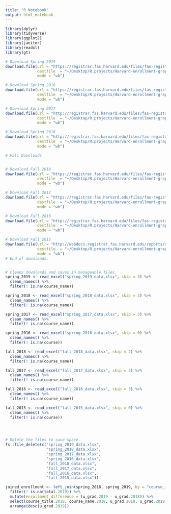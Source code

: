 ```yaml
---
title: "R Notebook"
output: html_notebook
---
```


```r
library(dplyr)
library(tidyverse)
library(ggplot2)
library(janitor)
library(readxl)
library(gt)

# Download Spring 2019
download.file(url = "https://registrar.fas.harvard.edu/files/fas-registrar/files/class_enrollment_summary_by_term_2.28.19.xlsx",
              destfile  = "~/Desktop/R.projects/Harvard-enrollment-graphic/spring_2019_data.xlsx",
              mode = "wb")  

# Download Spring 2018
download.file(url = "https://registrar.fas.harvard.edu/files/fas-registrar/files/class_enrollment_summary_by_term_03.06.18.xlsx",
              destfile  = "~/Desktop/R.projects/Harvard-enrollment-graphic/spring_2018_data.xlsx",
              mode = "wb")  

# Download Spring 2017
download.file(url = "http://registrar.fas.harvard.edu/files/fas-registrar/files/class_enrollment_summary_by_term_2017_03_07_final_0.xlsx",
              destfile  = "~/Desktop/R.projects/Harvard-enrollment-graphic/spring_2017_data.xlsx",
              mode = "wb")  

# Download Spring 2016
download.file(url = "http://registrar.fas.harvard.edu/files/fas-registrar/files/course_enrollment_statistics_0.xlsx",
              destfile  = "~/Desktop/R.projects/Harvard-enrollment-graphic/spring_2016_data.xlsx",
              mode = "wb")  

# Fall Downloads


# Download Fall 2018
download.file(url = "https://registrar.fas.harvard.edu/files/fas-registrar/files/class_enrollment_summary_by_term_10.24.18.xlsx",
              destfile  = "~/Desktop/R.projects/Harvard-enrollment-graphic/fall_2018_data.xlsx",
              mode = "wb")  

# Download Fall 2017
download.file(url = "https://registrar.fas.harvard.edu/files/fas-registrar/files/class_enrollment_summary_by_term_10.20.17.xlsx",
              destfile  = "~/Desktop/R.projects/Harvard-enrollment-graphic/fall_2017_data.xlsx",
              mode = "wb")  

# Download Fall 2016
download.file(url = "http://registrar.fas.harvard.edu/files/fas-registrar/files/copy_of_class_enrollment_summary_by_term_10.06.2016.xlsx",
              destfile  = "~/Desktop/R.projects/Harvard-enrollment-graphic/fall_2016_data.xlsx",
              mode = "wb")  

# Download Fall 2015
download.file(url = "http://webdocs.registrar.fas.harvard.edu/reports/statistics/Fall_2015/CourseEnrollmentStatistics.xlsx",
              destfile  = "~/Desktop/R.projects/Harvard-enrollment-graphic/fall_2015_data.xlsx",
              mode = "wb")  
# End of downloads.


# Cleans downloads and saves in manageable files. 
spring_2019 <- read_excel("spring_2019_data.xlsx", skip = 3) %>% 
  clean_names() %>% 
  filter(! is.na(course_name))

spring_2018 <- read_excel("spring_2018_data.xlsx", skip = 3) %>% 
  clean_names() %>% 
  filter(! is.na(course_name))

spring_2017 <- read_excel("spring_2017_data.xlsx", skip = 3) %>% 
  clean_names() %>% 
  filter(! is.na(course_name))

spring_2016 <- read_excel("spring_2016_data.xlsx", skip = 0) %>% 
  clean_names() %>% 
  filter(! is.na(course))

fall_2018 <- read_excel("fall_2018_data.xlsx", skip = 2) %>% 
  clean_names() %>% 
  filter(! is.na(course_name))

fall_2017 <- read_excel("fall_2017_data.xlsx", skip = 3) %>% 
  clean_names() %>% 
  filter(! is.na(course_name))

fall_2016 <- read_excel("fall_2016_data.xlsx", skip = 3) %>% 
  clean_names() %>% 
  filter(! is.na(course_name))

fall_2015 <- read_excel("fall_2015_data.xlsx", skip = 0) %>% 
  clean_names() %>% 
  filter(! is.na(course))




# Delete the files to save space.
fs::file_delete(c("spring_2019_data.xlsx",
                  "spring_2018_data.xlsx",
                  "spring_2017_data.xlsx",
                  "spring_2016_data.xlsx",
                  "fall_2018_data.xlsx",
                  "fall_2017_data.xlsx",
                  "fall_2016_data.xlsx",
                  "fall_2015_data.xlsx"))
```

```r
joined_enrollment <- left_join(spring_2018, spring_2019, by = "course_id", suffix = c(".2018", ".2019")) %>% 
  filter(! is.na(total.2019)) %>% 
  mutate(enrollment_difference = (u_grad.2019 - u_grad.2018)) %>% 
  select(course_title.2018, course_name.2018, u_grad.2018, u_grad.2019, enrollment_difference) %>% 
  arrange(desc(u_grad.2019))


```
